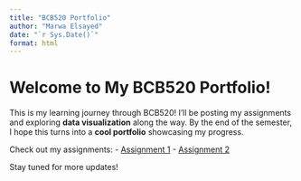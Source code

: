 ```yaml
---
title: "BCB520 Portfolio"
author: "Marwa Elsayed"
date: "`r Sys.Date()`"
format: html
---
```


# Welcome to My BCB520 Portfolio!

This is my learning journey through BCB520! I'll be posting my assignments and exploring **data visualization** along the way. By the end of the semester, I hope this turns into a **cool portfolio** showcasing my progress.

Check out my assignments:
- [Assignment 1](posts/assignment1.qmd)
- [Assignment 2](posts/assignment2.qmd)

Stay tuned for more updates!
